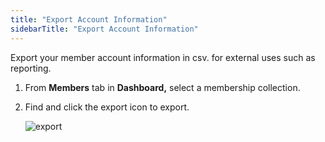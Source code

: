 ```yaml
---
title: "Export Account Information"
sidebarTitle: "Export Account Information"
---
```


Export your member account information in csv. for external uses such as reporting.

1. From **Members** tab in **Dashboard,** select a membership collection.
2. Find and click the export icon to export.
    
    ![export](https://station-images.nyc3.digitaloceanspaces.com/0973746e-2be4-4b2b-bc8b-027516efa4f3.png)
